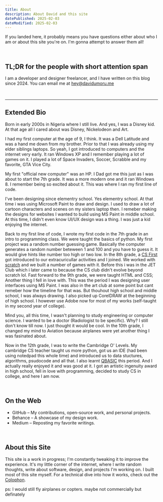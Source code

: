 ```yaml
---
title: About
description: About David and this site
datePublished: 2025-02-03
dateModified: 2025-02-03
---
```


If you landed here, it probably means you have questions either about who I am
or about this site you're on. I'm gonna attempt to answer them all!

&nbsp;

## TL;DR for the people with short attention span

I am a developer and designer freelancer, and I have written on
this blog since 2024. You can email me at hey@davidumoru.me

&nbsp;

***

## Extended Bio

Born in early 2000s in Nigeria where I still live. And yes, I was a Disney kid.
At that age all I cared about was Disney, Nickelodeon and Art.

I had my first computer at the age of 9, I think. It was a Dell Latitude and was a hand me down from my brother.
Prior to that I was already using my elder siblings laptops. So yeah, I got introduced to computers and the internet very early. 
It ran Windows XP and I remember playing a lot of games on it. I played a lot of Space Invaders, Soccer, Scrabble
and my favorite, GTA Vice City.

My first "official new computer" was an HP. I Dad got me this just as I was about to start the 7th grade.
It was a more modern one and it ran Windows 8. I remember being so excited about it. This was where I ran my first line of code.

I've been designing since elementry school. Yes elementry school. At that time i was using
Microsoft Paint to draw and design. I used to draw a lot of cartoon characters and scenes on my sisters laptop then.
I remeber making the designs for websites I wanted to build using MS Paint in middle school. At this time,
I didn't even know UI/UX design was a thing. I was just a kid enjoying the internet.

Back to my first line of code, I wrote my first code in the 7th grade in an intro to programming class. We were taught the basics of
python. My first project was a random number guessing game. Basically the computer generates a random number beteween 1 and 100 and you have to guess it. It would
give hints like number too high or two low. In the 8th grade, a [CS First](https://csfirst.withgoogle.com/s/en/home) got introduced to our extracuricullar activities
and I joined. We worked with [scratch](https://scratch.mit.edu) and we built a number of games with it. Before this i was in the JET Club which i later came to because
the CS club didn't evolve beyond scratch lol. Fast forward to the 9th grade, we were taught HTML and CSS; Another thing I fell in love with. This was the period
I was designing user interfaces using MS Paint. I was also in the art club at some point but cant remeber how the timeline for that was. But thouhout
high school and middle school, I was always drawing. I also picked up CorelDRAW at the beginning of high school. I however use
Adobe now for most of my works (self-taught in my second year of college).

Mind you, all this time, I wasn't planning to study engineering or computer science. I wanted to be a doctor (Radiologist to be specific). Why? I still
don't know till now. I just thought it would be cool. In the 10th grade, I changed my mind to Aviation because airplanes were yet another thing I was
fasinated about.

Now in the 12th grade, I was to write the Cambridge O' Levels. My cambridge CS teacher taught us more python, got us an IDE (had been using notedpad this whole time)
and introduced us to data stuctures, algorithms, psudocode and all that. I also learnt [QBASIC](https://en.wikipedia.org/wiki/QBasic) this period. And I actually
really enjoyed it and was good at it.
I got an artistic ingenuity award in high school, fell in love with programming, decided to study CS in college, and here I am now.

&nbsp;  

## On the Web
- GitHub – My contributions, open-source work, and personal projects.
- Behance – A showcase of my design work.
- Medium – Reposting my favorite writings.

&nbsp;  

## About this Site

This site is a work in progress; I'm constantly tweaking it to improve the experience.
It's my little corner of the internet, where I write random thoughts, write about software, design, and
projects I'm working on. I built most of this site myself. For a technical dive into how it works, check out the [Colophon](https://davidumoru.me/colophon).

ps: I would still fly airplanes or copters. maybe not commercially but definately